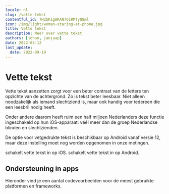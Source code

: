 ```yaml
---
locale: nl
slug: /vette-tekst
contentful_id: 7H2bK1gWKAN7OiRMtyQ8ml
icon: /img/light/woman-staring-at-phone.jpg
title: Vette tekst
description: Meer over vette tekst
authors: [johan, janjaap]
date: 2022-05-12
last_update:
  date: 2022-09-19
---
```


# Vette tekst

Vette tekst aanzetten zorgt voor een beter contrast van de letters ten opzichte van de achtergrond. Zo is tekst beter leesbaar. Niet alleen noodzakelijk als iemand slechtziend is, maar ook handig voor iedereen die een leesbril nodig heeft.

Onder andere daarom heeft ruim een half miljoen Nederlanders deze functie ingeschakeld op hun iOS-apparaat: véél meer dan de groep Nederlandse blinden en slechtzienden.

De optie voor vetgedrukte tekst is beschikbaar op Android vanaf versie 12, maar deze instelling moet nog worden opgenomen in onze metingen.

<TwoColumnBlock>
  <LeftColumn>
    <ColumnRow>
      <PercentageBlock
        metrics={[
          { title: 'Vette tekst', key: 'ios-accessibility_is_bold_text_enabled-true', isPercentage: true }
        ]}
        label="Meer over vette tekst"
        url="/nl/stats/vette-tekst">
        schakelt vette tekst in op iOS.
      </PercentageBlock>
    </ColumnRow>
  </LeftColumn>
  <RightColumn>
    <ColumnRow>
      <PercentageBlock
        metrics={[
          { title: 'Vette tekst', key: 'android-preference_font_weight_adjustment-300', isPercentage: true }
        ]}
        label="Meer over vette tekst"
        url="/nl/stats/vette-tekst">
        schakelt vette tekst in op Android.
      </PercentageBlock>
    </ColumnRow>
  </RightColumn>
</TwoColumnBlock>

## Ondersteuning in apps

Hieronder vind je een aantal codevoorbeelden voor de meest gebruikte platformen en frameworks.

<CodeSample id="text-bold" locale="nl"/>
